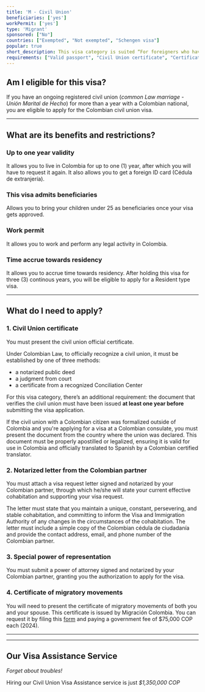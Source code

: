 ```yaml
---
title: 'M - Civil Union'
beneficiaries: ['yes']
workPermit: ['yes']
type: 'Migrant'
sponsored: ["No"]
countries: ["Exempted", "Not exempted", "Schengen visa"]
popular: true
short_description: This visa category is suited “For foreigners who have a marital bond with a Colombian citizen and aspire to effectively live with their Colombian spouse in the country”.
requirements: ["Valid passport", "Civil Union certificate", "Certificate of Migratory Movements", "Motivation Letter", "Notarized Power of Representation"]
---
```


## Am I eligible for this visa?

If you have an ongoing registered civil union (*common Law marriage - Unión Marital de Hecho*) for more than a year with a Colombian national, you are eligible to apply for the Colombian civil union visa.

---

## What are its benefits and restrictions?

### **Up to one year validity**

It allows you to live in Colombia for up to one (1) year, after which you will have to request it again. It also allows you to get a foreign ID card (Cédula de extranjería).

### **This visa admits beneficiaries**

Allows you to bring your children under 25 as beneficiaries once your visa gets approved.

### W**ork permit**

It allows you to work and perform any legal activity in Colombia.

### T**ime accrue towards residency**

It allows you to accrue time towards residency. After holding this visa for three (3) continous years, you will be eligible to apply for a Resident type visa.

---

## What do I need to apply?

### 1. Civil Union certificate

You must present the civil union official certificate. 

Under Colombian Law, to officially recognize a civil union, it must be established by one of three methods: 

- a notarized public deed
- a judgment from court
- a certificate from a recognized Conciliation Center

For this visa category, there’s an additional requirement: the document that verifies the civil union must have been issued **at least one year before** submitting the visa application.

If the civil union with a Colombian citizen was formalized outside of Colombia and you're applying for a visa at a Colombian consulate, you must present the document from the country where the union was declared. This document must be properly apostilled or legalized, ensuring it is valid for use in Colombia and officially translated to Spanish by a Colombian certified translator. 

### 2. Notarized letter from the Colombian partner

You must attach a visa request letter signed and notarized by your Colombian partner, through which he/she will state your current effective cohabitation and supporting your visa request. 

The letter must state that you maintain a unique, constant, persevering, and stable cohabitation, and committing to inform the Visa and Immigration Authority of any changes in the circumstances of the cohabitation. The letter must include a simple copy of the Colombian cédula de ciudadanía and provide the contact address, email, and phone number of the Colombian partner.

### 3. Special power of representation

You must submit a power of attorney signed and notarized by your Colombian partner, granting you the authorization to apply for the visa.

### 4. Certificate of migratory movements

You will need to present the certificate of migratory movements of both you and your spouse. This certificate is issued by Migración Colombia. You can request it by filing this [form](https://apps.migracioncolombia.gov.co/registro/public/formularioRegistro.jsf) and paying a government fee of $75,000 COP each (2024).

---

<VisaCosts
    studyFees="54"
    issuanceFees="270"
    apostille={false}
    translation={false}
/>

---

## Our Visa Assistance Service

*Forget about troubles!*

Hiring our Civil Union Visa Assistance service is just *$1,350,000 COP*